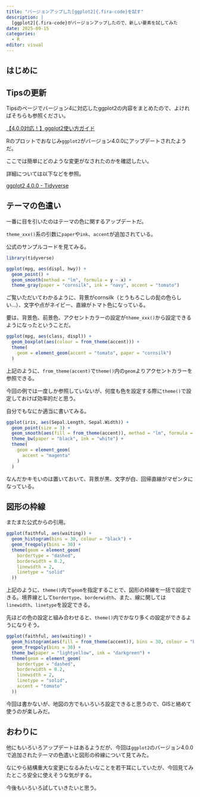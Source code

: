 ```yaml
---
title: "バージョンアップした[ggplot2]{.fira-code}を試す"
description: |
  [ggplot2]{.fira-code}がバージョンアップしたので、新しい要素を試してみた
date: 2025-09-15
categories:
  - R
editor: visual
---
```


## はじめに

::: callout-important
## Tipsの更新

Tipsのページでバージョン4に対応した[ggplot2]{.fira-code}の内容をまとめたので、よければそちらも参照ください。

[【4.0.0対応！】[ggplot2]{.fira-code}使い方ガイド](../../tips/241117_ggplot2/index.qmd)
:::

Rのプロットでおなじみ`ggplot2`がバージョン4.0.0にアップデートされたようだ。

ここでは簡単にどのような変更がなされたのかを確認したい。

詳細については以下などを参照。

::: {.callout-tip appearance="minimal"}
[ggplot2 4.0.0 - Tidyverse](https://www.tidyverse.org/blog/2025/09/ggplot2-4-0-0/)
:::

## テーマの色遣い

一番に目を引いたのはテーマの色に関するアップデートだ。

`theme_xxx()`系の引数に`paper`や`ink`、`accent`が追加されている。

公式のサンプルコードを見てみる。

```r
library(tidyverse)

ggplot(mpg, aes(displ, hwy)) +
  geom_point() +
  geom_smooth(method = "lm", formula = y ~ x) +
  theme_gray(paper = "cornsilk", ink = "navy", accent = "tomato")
```

ご覧いただいてわかるように、背景がcornsilk（とうもろこしの髭の色らしい…）、文字や点がネイビー、直線がトマト色になっている。

要は、背景色、前景色、アクセントカラーの設定が`theme_xxx()`から設定できるようになったということだ。

```r
ggplot(mpg, aes(class, displ)) +
  geom_boxplot(aes(colour = from_theme(accent))) +
  theme(
    geom = element_geom(accent = "tomato", paper = "cornsilk")
  )
```

上記のように、`from_theme(accent)`で`theme()`内の`geom`よりアクセントカラーを参照できる。

今回の例では一度しか参照していないが、何度も色を設定する際に`theme()`で設定しておけば効率的だと思う。

自分でもなにか適当に書いてみる。

```r
ggplot(iris, aes(Sepal.Length, Sepal.Width)) +
  geom_point(size = 3) + 
  geom_smooth(aes(fill = from_theme(accent)), method = "lm", formula = y ~ x, alpha = 0.3) +
  theme_bw(paper = "black", ink = "white") + 
  theme(
    geom = element_geom(
      accent = "magenta"
    )
  )
```

なんだかキモいのは置いておいて、背景が黒、文字が白、回帰直線がマゼンタになっている。

## 図形の枠線

またまた公式からの引用。

```r
ggplot(faithful, aes(waiting)) +
  geom_histogram(bins = 30, colour = "black") +
  geom_freqpoly(bins = 30) +
  theme(geom = element_geom(
    bordertype = "dashed",
    borderwidth = 0.2,
    linewidth = 2,
    linetype = "solid"
  ))
```

上記のように、`theme()`内で`geom`を指定することで、図形の枠線を一括で設定できる。境界線として`bordertype`、`borderwidth`、また、線に関しては`linewidth`、`linetype`を設定できる。

先ほどの色の設定と組み合わせると、`theme()`内でかなり多くの設定ができるようになりそう。

```r
ggplot(faithful, aes(waiting)) +
  geom_histogram(aes(fill = from_theme(accent)), bins = 30, colour = "black") +
  geom_freqpoly(bins = 30) +
  theme_bw(paper = "lightyellow", ink = "darkgreen") +
  theme(geom = element_geom(
    bordertype = "dashed",
    borderwidth = 0.2,
    linewidth = 2,
    linetype = "solid",
    accent = "tomato"
  ))
```

今回は書かないが、地図の方でもいろいろ設定できると思うので、GISと絡めて使うのが楽しみだ。

## おわりに

他にもいろいろアップデートはあるようだが、今回は`ggplot2`のバージョン4.0.0で追加されたテーマの色遣いと図形の枠線について見てみた。

なにやら結構重大な変更になるみたいなことを若干耳にしていたが、今回見てみたところ安全に使えそうな気がする。

今後もいろいろ試していきたいと思う。